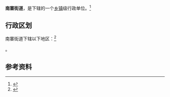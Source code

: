 {{中国乡级行政区|14/01/08/004/000}}

'''南寨街道'''，是{{PRC admin/fullname|14/01/08/004/000|3}}下辖的一个[[乡镇|乡镇]]级行政单位。<ref>{{PRC admin/ref sgc|{{PRC admin/parent|14/01/08/004/000}}}}</ref>

== 行政区划 ==

南寨街道下辖以下地区：<ref>{{PRC admin/ref sgc|14/01/08/004/000}}</ref>

{{PRC admin/children|14/01/08/004/000}}。

== 参考资料 ==

{{reflist}}

{{行政区划小作品}}
{{PRC admin/navcat|14/01/08/004/000}}